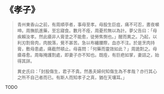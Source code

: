 # 《孝子》

> 青州東香山之前，有周順亭者，事母至孝。母股生巨疽，痛不可忍，晝夜嚬呻。周撫肌進藥，至忘寢食。數月不痊，周憂煎無以為計。夢父告曰：「母疾賴汝孝。然此瘡非人膏塗之不能愈，徒勞焦惻也。」醒而異之。乃起，以利刃割脅肉，肉脫落，覺不甚苦。急以布纏腰際，血亦不注。於是烹肉持膏，敷母患處，痛截然頓止。母喜問：「何藥而靈效如此？」周詭對之。母瘡尋愈。周每掩護割處，即妻子亦不知也。既痊，有巨疤如掌，妻詰之，始得其詳。
>
> 異史氏曰：「封股傷生，君子不貴。然愚夫婦何知傷生為不孝哉？亦行其心之所不自己者而已。有斯人而知孝子之真，猶在天壤耳。」

TODO
